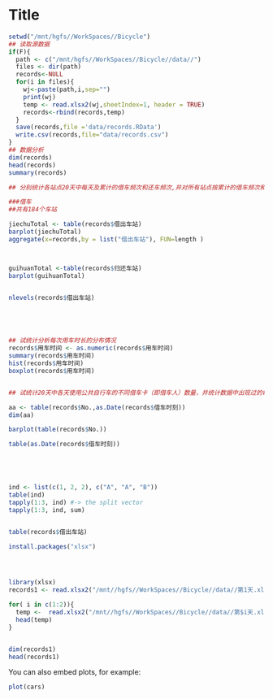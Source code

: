 Title
========================================================


```r
setwd("/mnt/hgfs//WorkSpaces//Bicycle")
## 读取源数据
if(F){
  path <- c("/mnt/hgfs//WorkSpaces//Bicycle//data//")
  files <- dir(path)
  records<-NULL
  for(i in files){  
    wj<-paste(path,i,sep="")
    print(wj)
    temp <- read.xlsx2(wj,sheetIndex=1, header = TRUE)
    records<-rbind(records,temp)
  }
  save(records,file ='data/records.RData')
  write.csv(records,file="data/records.csv")
}
## 数据分析
dim(records)
head(records)
summary(records)

## 分别统计各站点20天中每天及累计的借车频次和还车频次,并对所有站点按累计的借车频次和还车频次分别给出它们的排序

###借车
##共有184个车站

jiechuTotal <- table(records$借出车站)
barplot(jiechuTotal)
aggregate(x=records,by = list("借出车站"), FUN=length )



guihuanTotal <-table(records$归还车站)
barplot(guihuanTotal)


nlevels(records$借出车站)





## 试统计分析每次用车时长的分布情况
records$用车时间 <- as.numeric(records$用车时间)
summary(records$用车时间)
hist(records$用车时间)
boxplot(records$用车时间)


## 试统计20天中各天使用公共自行车的不同借车卡（即借车人）数量，并统计数据中出现过的每张借车卡累计借车次数的分布情况。

aa <- table(records$No.,as.Date(records$借车时刻))
dim(aa)

barplot(table(records$No.))

table(as.Date(records$借车时刻))





ind <- list(c(1, 2, 2), c("A", "A", "B"))
table(ind)
tapply(1:3, ind) #-> the split vector
tapply(1:3, ind, sum)


table(records$借出车站)

install.packages("xlsx")




library(xlsx)
records1 <- read.xlsx2("/mnt//hgfs//WorkSpaces//Bicycle//data//第1天.xls",sheetIndex=1, header = TRUE)

for( i in c(1:2)){
  temp <-  read.xlsx2("/mnt//hgfs//WorkSpaces//Bicycle//data//第$i天.xls",sheetIndex=1, header = TRUE)
  head(temp)
}


dim(records1)
head(records1)

```

You can also embed plots, for example:

```r
plot(cars)
```

